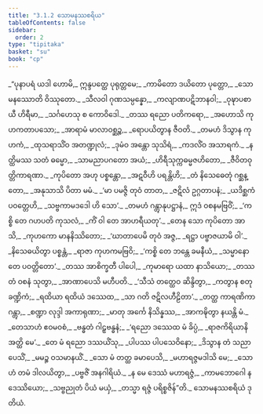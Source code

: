 ```yaml
---
title: "3.1.2 သောမနဿစရိယ"
tableOfContents: false
sidebar:
  order: 2
type: "tipitaka"
basket: "su"
book: "cp"
---
```



<DynamicBreadcrumb />

<Division number="7" book="cp" e="ch" v="21" p="408">

<Paragraph number="276" type="verses" book="cp">
_“ပုနာပရံ ယဒါ ဟောမိ,_  
ဣန္ဒပတ္ထေ ပုရုတ္တမေ;_  
_ကာမိတော ဒယိတော ပုတ္တော,_  
_သောမနဿောတိ ဝိဿုတော._  

</Paragraph>

</Division>
<Division number="8" book="cp" e="ch" v="21" p="408">

<Paragraph number="277" type="verses" book="cp">
_သီလဝါ ဂုဏသမ္ပန္နော,_  
_ကလျာဏပဋိဘာနဝါ;_  
_ဝုဍ္ဎာပစာယီ ဟိရီမာ,_  
_သင်္ဂဟေသု စ ကောဝိဒေါ._  

</Paragraph>

</Division>
<Division number="9" book="cp" e="ch" v="21" p="408">

<Paragraph number="278" type="verses" book="cp">
_တဿ ရညော ပတိကရော,_  
_အဟောသိ ကုဟကတာပသော;_  
_အာရာမံ မာလာဝစ္ဆဉ္စ,_  
_ရောပယိတွာန ဇီဝတိ._  

</Paragraph>

</Division>
<Division number="10" book="cp" e="ch" v="21" p="408">

<Paragraph number="279" type="verses" book="cp">
_တမဟံ ဒိသွာန ကုဟကံ,_  
_ထုသရာသိံဝ အတဏ္ဍုလံ;_  
_ဒုမံဝ အန္တော သုသိရံ,_  
_ကဒလိံဝ အသာရကံ._  

</Paragraph>

</Division>
<Division number="11" book="cp" e="ch" v="21" p="409">

<Paragraph number="280" type="verses" book="cp">
_နတ္ထိမဿ သတံ ဓမ္မော,_  
_သာမညာပဂတော အယံ;_  
_ဟိရီသုက္ကဓမ္မဇဟိတော,_  
_ဇီဝိတဝုတ္တိကာရဏာ._  

</Paragraph>

</Division>
<Division number="12" book="cp" e="ch" v="21" p="409">

<Paragraph number="281" type="verses" book="cp">
_ကုပိတော အဟု ပစ္စန္တော,_  
_အဋဝီဟိ ပရန္တိဟိ;_  
_တံ နိသေဓေတုံ ဂစ္ဆန္တော,_  
_အနုသာသိ ပိတာ မမံ._  

</Paragraph>

</Division>
<Division number="13" book="cp" e="ch" v="21" p="409">

<Paragraph number="282" type="verses" book="cp">
_‘မာ ပမဇ္ဇိ တုဝံ တာတ,_  
_ဇဋိလံ ဥဂ္ဂတာပနံ;_  
_ယဒိစ္ဆကံ ပဝတ္တေဟိ,_  
_သဗ္ဗကာမဒဒေါ ဟိ သော’._  

</Paragraph>

</Division>
<Division number="14" book="cp" e="ch" v="21" p="409">

<Paragraph number="283" type="verses" book="cp">
_တမဟံ ဂန္တွာနုပဋ္ဌာနံ,_  
ဣဒံ ဝစနမဗြဝိံ;_  
_‘ကစ္စိ တေ ဂဟပတိ ကုသလံ,_  
_ကိံ ဝါ တေ အာဟရီယတု’._  

</Paragraph>

</Division>
<Division number="15" book="cp" e="ch" v="21" p="409">

<Paragraph number="284" type="verses" book="cp">
_တေန သော ကုပိတော အာသိ,_  
_ကုဟကော မာနနိဿိတော;_  
_‘ဃာတာပေမိ တုဝံ အဇ္ဇ,_  
_ရဋ္ဌာ ပဗ္ဗာဇယာမိ ဝါ’._  

</Paragraph>

</Division>
<Division number="16" book="cp" e="ch" v="21" p="409">

<Paragraph number="285" type="verses" book="cp">
_နိသေဓယိတွာ ပစ္စန္တံ,_  
_ရာဇာ ကုဟကမဗြဝိ;_  
_‘ကစ္စိ တေ ဘန္တေ ခမနီယံ,_  
_သမ္မာနော တေ ပဝတ္တိတော’._  

</Paragraph>

</Division>
<Division number="17" book="cp" e="ch" v="21" p="409">

<Paragraph number="286" type="verses" book="cp">
_တဿ အာစိက္ခတီ ပါပေါ,_  
_ကုမာရော ယထာ နာသိယော;_  
_တဿ တံ ဝစနံ သုတွာ,_  
_အာဏာပေသိ မဟီပတိ._  

</Paragraph>

</Division>
<Division number="18" book="cp" e="ch" v="21" p="409">

<Paragraph number="287" type="verses" book="cp">
_‘သီသံ တတ္ထေဝ ဆိန္ဒိတွာ,_  
_ကတွာန စတုခဏ္ဍိကံ;_  
_ရထိယာ ရထိယံ ဒဿေထ,_  
_သာ ဂတိ ဇဋိလဟီဠိတာ’._  

</Paragraph>

</Division>
<Division number="19" book="cp" e="ch" v="21" p="409">

<Paragraph number="288" type="verses" book="cp">
_တတ္ထ ကာရဏိကာ ဂန္တွာ,_  
_စဏ္ဍာ လုဒ္ဒါ အကာရုဏာ;_  
_မာတု အင်္ကေ နိသိန္နဿ,_  
_အာကဍ္ဎိတွာ နယန္တိ မံ._  

</Paragraph>

</Division>
<Division number="20" book="cp" e="ch" v="21" p="409">

<Paragraph number="289" type="verses" book="cp">
_တေသာဟံ ဧဝမဝစံ,_  
_ဗန္ဓတံ ဂါဠှဗန္ဓနံ;_  
_‘ရညော ဒဿေထ မံ ခိပ္ပံ,_  
_ရာဇကိရိယာနိ အတ္ထိ မေ’._  

</Paragraph>

</Division>
<Division number="21" book="cp" e="ch" v="21" p="409">

<Paragraph number="290" type="verses" book="cp">
_တေ မံ ရညော ဒဿယိံသု,_  
_ပါပဿ ပါပသေဝိနော;_  
_ဒိသွာန တံ သညာပေသိံ,_  
_မမဉ္စ ဝသမာနယိံ._  

</Paragraph>

</Division>
<Division number="22" book="cp" e="ch" v="21" p="409">

<Paragraph number="291" type="verses" book="cp">
_သော မံ တတ္ထ ခမာပေသိ,_  
_မဟာရဇ္ဇမဒါသိ မေ;_  
_သောဟံ တမံ ဒါလယိတွာ,_  
_ပဗ္ဗဇိံ အနဂါရိယံ._  

</Paragraph>

</Division>
<Division number="23" book="cp" e="ch" v="21" p="409">

<Paragraph number="292" type="verses" book="cp">
_န မေ ဒေဿံ မဟာရဇ္ဇံ,_  
_ကာမဘောဂေါ န ဒေဿိယော;_  
_သဗ္ဗညုတံ ပိယံ မယှံ,_  
_တသ္မာ ရဇ္ဇံ ပရိစ္စဇိန်”တိ._  


</Paragraph>
</Division>

<Paragraph number="293" type="center" book="cp">
သောမနဿစရိယံ ဒုတိယံ.
</Paragraph>